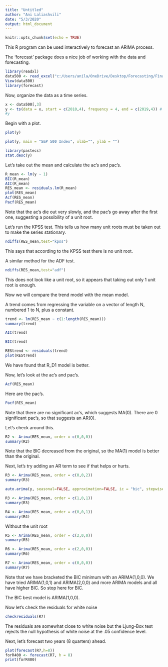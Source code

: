 ---
title: "Untitled"
author: "Ani Laliashvili"
date: "5/3/2020"
output: html_document
---

```{r setup, include=FALSE}
knitr::opts_chunk$set(echo = TRUE)
```



This R program can be used interactively to forecast an ARIMA process.

The 'forecast' package does a nice job of working with the data and forecasting.


```{r}
library(readxl)
data500 <- read_excel("c:/Users/anila/OneDrive/Desktop/Forecasting/Final/ARIMA/SP500.xls")
View(data500)
library(forecast)
```
Now, organize the data as a time series. 

```{r}
x <- data500[,3]
y <- ts(data = x, start = c(2010,4), frequency = 4, end = c(2019,4)) # data start in 2011Q2 and end in 2019Q4.
#y 

```

Begin with a plot.

```{r}
plot(y)
```

```{r}
plot(y, main = "S&P 500 Index", xlab="", ylab = "")

library(pastecs)
stat.desc(y)
```

Let's take out the mean and calculate the ac's and pac's. 

```{r}
R_mean <- lm(y ~ 1)
BIC(R_mean)
AIC(R_mean)
RES_mean <- residuals.lm(R_mean)
plot(RES_mean)
Acf(RES_mean)
Pacf(RES_mean)


```

Note that the ac's die out very slowly, and the pac's go away after the first one, suggesting a possibility of a unit root.

Let's run the KPSS test. This tells us how many unit roots must be taken out to make the series stationary. 

```{r}
ndiffs(RES_mean,test="kpss")


```

This says that according to the KPSS test there is no unit root.

A similar method for the ADF test.

```{r}
ndiffs(RES_mean,test="adf")
```

This does not look  like a unit root, so it appears that taking out only 1 unit root is enough.

Now we will compare the trend model with the mean model.

A trend comes from regressing the variable on a vector of length N, numbered 1 to N, plus a constant.

```{r}
trend <- lm(RES_mean ~ c(1:length(RES_mean)))
summary(trend)
```

```{r}
AIC(trend)
```

```{r}
BIC(trend)
```

```{r}
REStrend <- residuals(trend)
plot(REStrend)
```

We have found that R_D1 model is better.


Now, let's look at the ac's and pac's. 


```{r}

Acf(RES_mean)

```

Here are the pac's.

```{r}
Pacf(RES_mean)
```
Note that there are no significant ac's, which suggests MA(0). There are 0 significant pac's, so that suggests an AR(0).

Let's check around this.


```{r}
R2 <- Arima(RES_mean, order = c(0,0,0)) 
summary(R2)

```
Note that the BIC decreased from the original, so the MA(1) model is better than the original.

Next, let's try adding an AR term to see if that helps or hurts.
```{r}
R3 <- Arima(RES_mean, order = c(0,0,2)) 
summary(R3)
```

```{r}
auto.arima(y, seasonal=FALSE, approximation=FALSE, ic = "bic", stepwise=FALSE)
```

```{r}
R3 <- Arima(RES_mean, order = c(1,0,1)) 
summary(R3)
```

```{r}
R4 <- Arima(RES_mean, order = c(0,0,1)) 
summary(R4)
```

Without the unit root

```{r}
R5 <- Arima(RES_mean, order = c(2,0,0)) 
summary(R5)
```

```{r}
R6 <- Arima(RES_mean, order = c(2,0,0)) 
summary(R6)
```

```{r}
R7 <- Arima(RES_mean, order = c(0,0,0)) 
summary(R7)
```

Note that we have bracketed the BIC minimum with an ARIMA(1,0,0). We have tried ARIMA(1,0,1) and ARIMA(2,0,0) and more ARIMA models and all have higher BIC. So stop here for BIC. 


The BIC best model is ARIMA(1,0,0).

Now let's check the residuals for white noise 


```{r}
checkresiduals(R7)
```


The residuals are somewhat close to white noise but the Ljung-Box test rejects the null hypothesis of white noise at the .05 confidence level. 

Next, let’s forecast two years (8 quarters) ahead.

```{r}
plot(forecast(R7,h=8))
forR400 <- forecast(R7, h = 8) 
print(forR400)
```

